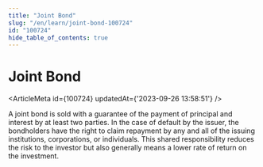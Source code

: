 ```yaml
---
title: "Joint Bond"
slug: "/en/learn/joint-bond-100724"
id: "100724"
hide_table_of_contents: true
---
```



# Joint Bond

<ArticleMeta id={100724} updatedAt={'2023-09-26 13:58:51'} />
<div className='border-solid border-b border-t-0 my-4 border-[var(--ifm-color-gray-300)]' />

A joint bond is sold with a guarantee of the payment of principal and interest by at least two parties. In the case of default by the issuer, the bondholders have the right to claim repayment by any and all of the issuing institutions, corporations, or individuals. This shared responsibility reduces the risk to the investor but also generally means a lower rate of return on the investment.
